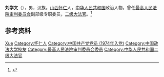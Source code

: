 '''刘学文'''（{{bd|1954年|1月|}}），男，汉族，[[山西|山西]][[怀仁|怀仁]]人，[[中华人民共和国|中华人民共和国]]政治人物，曾任[[最高人民法院审判委员会|最高人民法院审判委员会]]副部级专职委员，[[二级大法官|二级大法官]]。<ref>{{Cite web|title=33位大法官获颁证书 44位大法官集体宣誓|url=https://www.chinacourt.org/article/detail/2012/12/id/807965.shtml|accessdate=2020-07-07|work=中国法院网|archive-date=2020-07-07|archive-url=https://web.archive.org/web/20200707021223/https://www.chinacourt.org/article/detail/2012/12/id/807965.shtml|dead-url=no}}</ref>

== 参考资料 ==
{{reflist}}

{{中国人物小作品}}

{{Authority control}}
{{DEFAULTSORT:Liu刘}}
[[Category:刘姓|Xue]]
[[Category:怀仁人|Category:怀仁人]]
[[Category:中国共产党党员_(1974年入党)|Category:中国共产党党员 (1974年入党)]]
[[Category:中国政法大学校友|Category:中国政法大学校友]]
[[Category:最高人民法院审判委员会委员|Category:最高人民法院审判委员会委员]]
[[Category:中华人民共和国二级大法官|Category:中华人民共和国二级大法官]]